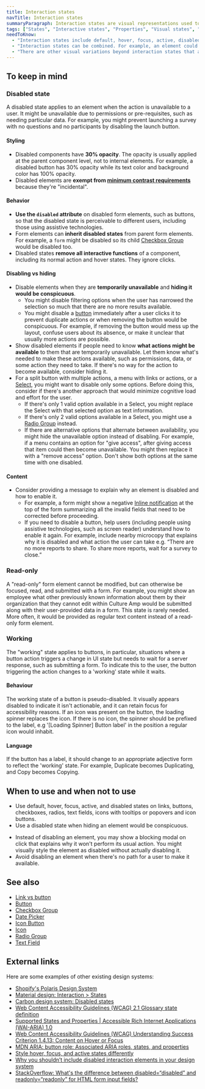 ```yaml
---
title: Interaction states
navTitle: Interaction states
summaryParagraph: Interaction states are visual representations used to communicate the state of an interactive element.
tags: ["States", "Interactive states", "Properties", "Visual states", "Disabled", "Inactive", "Focus", "Active"]
needToKnow:
  - "Interaction states include default, hover, focus, active, disabled, read-only, selected, checked/unchecked/mixed, grabbed, expanded/collapsed, and aria-pressed (toggled) states."
  - "Interaction states can be combined. For example, an element could be selected, hovered, and focused at the same time."
  - "There are other visual variations beyond interaction states that are not covered here, such as primary, secondary, destructive, reversed, persistent/dismissible styles, visited/unvisited, and loading."
---
```



## To keep in mind

### Disabled state

A disabled state applies to an element when the action is unavailable to a user. It might be unavailable due to permissions or pre-requisites, such as needing particular data. For example, you might prevent launching a survey with no questions and no participants by disabling the launch button.


#### Styling

- Disabled components have **30% opacity**. The opacity is usually applied at the parent component level, not to internal elements. For example, a disabled button has 30% opacity while its text color and background color has 100% opacity.
- Disabled elements are **exempt from [minimum contrast requirements](https://www.w3.org/WAI/WCAG21/Understanding/contrast-minimum.html)** because they're "incidental".

#### Behavior

- **Use the `disabled` attribute** on disabled form elements, such as buttons, so that the disabled state is perceivable to different users, including those using assistive technologies.
- Form elements can **inherit disabled states** from parent form elements. For example, a `form` might be disabled so its child [Checkbox Group](/components/checkbox-group) would be disabled too.
- Disabled states **remove all interactive functions** of a component, including its normal action and hover states. They ignore clicks.

#### Disabling vs hiding

- Disable elements when they are **temporarily unavailable** and **hiding it would be conspicuous**.
  - You might disable filtering options when the user has narrowed the selection so much that there are no more results available.
  - You might disable a [button](/components/button) immediately after a user clicks it to prevent duplicate actions or when removing the button would be conspicuous. For example, if removing the button would mess up the layout, confuse users about its absence, or make it unclear that usually more actions are possible.
- Show disabled elements if people need to know **what actions might be available** to them that are temporarily unavailable. Let them know what's needed to make these actions available, such as permissions, data, or some action they need to take. If there's no way for the action to become available, consider hiding it.
- For a split button with multiple actions, a menu with links or actions, or a [Select](/components/select), you might want to disable only some options. Before doing this, consider if there's another approach that would minimize cognitive load and effort for the user.
  - If there's only 1 valid option available in a Select, you might replace the Select with that selected option as text information.
  - If there's only 2 valid options available in a Select, you might use a [Radio Group](/components/radio-group) instead.
  - If there are alternative options that alternate between availability, you might hide the unavailable option instead of disabling. For example, if a menu contains an option for "give access", after giving access that item could then become unavailable. You might then replace it with a "remove access" option. Don't show both options at the same time with one disabled.

#### Content

- Consider providing a message to explain why an element is disabled and how to enable it.
  - For example, a form might show a negative [Inline notification](/components/inline-notification) at the top of the form summarizing all the invalid fields that need to be corrected before proceeding.
  - If you need to disable a button, help users (including people using assistive technologies, such as screen reader) understand how to enable it again. For example, include nearby microcopy that explains why it is disabled and what action the user can take e.g. “There are no more reports to share. To share more reports, wait for a survey to close.”


### Read-only

A "read-only" form element cannot be modified, but can otherwise be focused, read, and submitted with a form. For example, you might show an employee what other previously known information about them by their organization that they cannot edit within Culture Amp would be submitted along with their user-provided data in a form. This state is rarely needed. More often, it would be provided as regular text content instead of a read-only form element.


### Working

The "working" state applies to buttons, in particular, situations where a button action triggers a change in UI state but needs to wait for a server response, such as submitting a form. To indicate this to the user, the button triggering the action changes to a 'working' state while it waits.

#### Behaviour

The working state of a button is pseudo-disabled. It visually appears disabled to indicate it isn't actionable, and it can retain focus for accessibility reasons. If an icon was present on the button, the loading spinner replaces the icon. If there is no icon, the spinner should be prefixed to the label, e.g '[Loading Spinner] Button label' in the position a regular icon would inhabit. 

#### Language

If the button has a label, it should change to an appropriate adjective form to reflect the 'working' state. For example, Duplicate becomes Duplicating, and Copy becomes Copying.

## When to use and when not to use

<WhenToUseAndWhenNotToUse>
<WhenToUse>

- Use default, hover, focus, active, and disabled states on links, buttons, checkboxes, radios, text fields, icons with tooltips or popovers and icon buttons.
- Use a disabled state when hiding an element would be conspicuous.

</WhenToUse>
<WhenNotToUse>

- Instead of disabling an element, you may show a blocking modal on click that explains why it won't perform its usual action. You might visually style the element as disabled without actually disabling it.
- Avoid disabling an element when there's no path for a user to make it available.

</WhenNotToUse>
</WhenToUseAndWhenNotToUse>



## See also

- [Link vs button](/guidelines/link-vs-button)
- [Button](/components/button)
- [Checkbox Group](/components/checkbox-group)
- [Date Picker](/components/date-picker)
- [Icon Button](/components/icon-button)
- [Icon](/components/icon)
- [Radio Group](/components/radio-group)
- [Text Field](/components/text-field)



## External links

Here are some examples of other existing design systems:

- [Shopify's Polaris Design System](https://polaris.shopify.com/design/interaction-states)
- [Material design: Interaction > States](https://material.io/design/interaction/states.html#)
- [Carbon design system: Disabled states](https://www.carbondesignsystem.com/patterns/disabled-states/)
- [Web Content Accessibility Guidelines (WCAG) 2.1 Glossary state definition](https://www.w3.org/TR/WCAG21/#dfn-states)
- [Supported States and Properties | Accessible Rich Internet Applications (WAI-ARIA) 1.0](https://www.w3.org/TR/wai-aria-1.0/states_and_properties)
- [Web Content Accessibility Guidelines (WCAG) Understanding Success Criterion 1.4.13: Content on Hover or Focus](https://www.w3.org/WAI/WCAG21/Understanding/content-on-hover-or-focus.html)
- [MDN ARIA: button role: Associated ARIA roles, states, and properties](https://developer.mozilla.org/en-US/docs/Web/Accessibility/ARIA/Roles/button_role#Associated_ARIA_roles_states_and_properties)
- [Style hover, focus, and active states differently](https://zellwk.com/blog/style-hover-focus-active-states/)
- [Why you shouldn’t include disabled interaction elements in your design system](https://uxdesign.cc/why-you-shouldnt-include-disabled-interaction-elements-in-your-design-system-76a2d4307faf)
- [StackOverflow: What's the difference between disabled=“disabled” and readonly=“readonly” for HTML form input fields?](https://stackoverflow.com/questions/7730695/whats-the-difference-between-disabled-disabled-and-readonly-readonly-for-ht)

